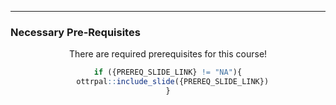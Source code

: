 
<hr>

### Necessary Pre-Requisites

<!--
Put this in some sort of box to bring attention to it
-->
<center>

:::warning
There are required prerequisites for this course!
:::

```r
if ({PREREQ_SLIDE_LINK} != "NA"){
  ottrpal::include_slide({PREREQ_SLIDE_LINK})
}
```

</center>
<!--
Is there a way to link to the pre-req course here with the info we have?
-->
